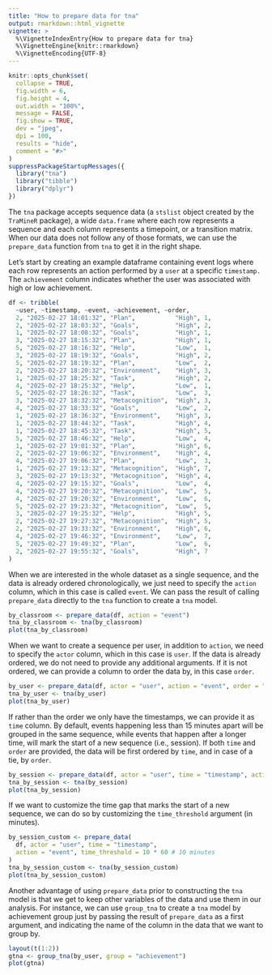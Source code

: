 ```yaml
---
title: "How to prepare data for tna"
output: rmarkdown::html_vignette
vignette: >
  %\VignetteIndexEntry{How to prepare data for tna}
  %\VignetteEngine{knitr::rmarkdown}
  %\VignetteEncoding{UTF-8}
---
```


```r
knitr::opts_chunk$set(
  collapse = TRUE,
  fig.width = 6,
  fig.height = 4,
  out.width = "100%",
  message = FALSE,
  fig.show = TRUE,
  dev = "jpeg",
  dpi = 100,
  results = "hide",  
  comment = "#>"
)
suppressPackageStartupMessages({
  library("tna")
  library("tibble")
  library("dplyr")
})
```

The `tna` package accepts sequence data (a `stslist` object created by the `TraMineR` package), a wide `data.frame` where each row represents a sequence and each column represents a timepoint, or a transition matrix. When our data does not follow any of those formats, we can use the `prepare_data` function from `tna` to get it in the right shape. 

Let's start by creating an example dataframe containing event logs where each row represents an action performed by a `user` at a specific `timestamp.` The `achievement` column indicates whether the user was associated with high or low achievement.


```r
df <- tribble(
  ~user, ~timestamp, ~event, ~achievement, ~order,
  2, "2025-02-27 18:01:32", "Plan",           "High", 1,
  2, "2025-02-27 18:03:32", "Goals",          "High", 2,
  1, "2025-02-27 18:08:32", "Goals",          "High", 1,
  3, "2025-02-27 18:15:32", "Plan",           "High", 1,
  5, "2025-02-27 18:16:32", "Help",           "Low",  1,
  3, "2025-02-27 18:19:32", "Goals",          "High", 2,
  5, "2025-02-27 18:19:32", "Plan",           "Low",  2,
  2, "2025-02-27 18:20:32", "Environment",    "High", 3,
  1, "2025-02-27 18:25:32", "Task",           "High", 2,
  4, "2025-02-27 18:25:32", "Help",           "Low",  1,
  5, "2025-02-27 18:26:32", "Task",           "Low",  3,
  3, "2025-02-27 18:32:32", "Metacognition",  "High", 3,
  4, "2025-02-27 18:33:32", "Goals",          "Low",  2,
  1, "2025-02-27 18:36:32", "Environment",    "High", 3,
  1, "2025-02-27 18:44:32", "Task",           "High", 4,
  1, "2025-02-27 18:45:32", "Task",           "High", 5,
  5, "2025-02-27 18:46:32", "Help",           "Low",  4,
  1, "2025-02-27 19:01:32", "Plan",           "High", 6,
  2, "2025-02-27 19:06:32", "Environment",    "High", 4,
  4, "2025-02-27 19:06:32", "Plan",           "Low",  3,
  1, "2025-02-27 19:13:32", "Metacognition",  "High", 7,
  3, "2025-02-27 19:13:32", "Metacognition",  "High", 4,
  4, "2025-02-27 19:15:32", "Goals",          "Low",  4,
  4, "2025-02-27 19:20:32", "Metacognition",  "Low",  5,
  4, "2025-02-27 19:20:32", "Environment",    "Low",  6,
  5, "2025-02-27 19:23:32", "Metacognition",  "Low",  5,
  3, "2025-02-27 19:25:32", "Help",           "High", 5,
  2, "2025-02-27 19:27:32", "Metacognition",  "High", 5,
  2, "2025-02-27 19:33:32", "Environment",    "High", 6,
  4, "2025-02-27 19:46:32", "Environment",    "Low",  7,
  5, "2025-02-27 19:49:32", "Plan",           "Low",  6,
  2, "2025-02-27 19:55:32", "Goals",          "High", 7
)

```

When we are interested in the whole dataset as a single sequence, and the data is already ordered chronologically, we just need to specify the `action` column, which in this case is called `event`. We can pass the result of calling `prepare_data` directly to the `tna` function to create a `tna` model.

```r
by_classroom <- prepare_data(df, action = "event")
tna_by_classroom <- tna(by_classroom)
plot(tna_by_classroom)
```
When we want to create a sequence per user, in addition to `action`, we need to specify the `actor` column, which in this case is `user`. If the data is already ordered, we do not need to provide any additional arguments. If it is not ordered, we can provide a column to order the data by, in this case `order`.

```r
by_user <- prepare_data(df, actor = "user", action = "event", order = "order")
tna_by_user <- tna(by_user)
plot(tna_by_user)
```

If rather than the order we only have the timestamps, we can provide it as `time` column. By default, events happening less than 15 minutes apart will be grouped in the same sequence, while events that happen after a longer time, will mark the start of a new sequence (i.e., session). If both `time` and `order` are provided, the data will be first ordered by `time`, and in case of a tie, by `order`. 

```r
by_session <- prepare_data(df, actor = "user", time = "timestamp", action = "event")
tna_by_session <- tna(by_session)
plot(tna_by_session)
```

If we want to customize the time gap that marks the start of a new sequence, we can do so by customizing the `time_threshold` argument (in minutes). 
```r
by_session_custom <- prepare_data(
  df, actor = "user", time = "timestamp", 
  action = "event", time_threshold = 10 * 60 # 10 minutes
)
tna_by_session_custom <- tna(by_session_custom)
plot(tna_by_session_custom)
```
Another advantage of using `prepare_data` prior to constructing the `tna` model is that we get to keep other variables of the data and use them in our analysis. For instance, we can use `group_tna` to create a `tna` model by achievement group just by passing the result of `prepare_data` as a first argument, and indicating the name of the column in the data that we want to group by.
```r
layout(t(1:2))
gtna <- group_tna(by_user, group = "achievement")
plot(gtna)
```

